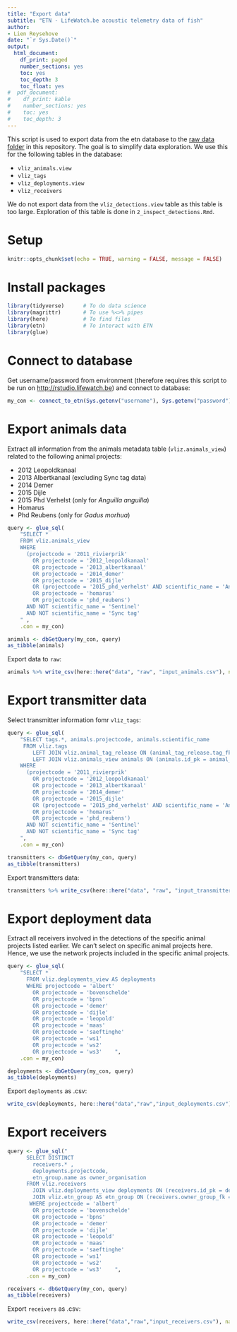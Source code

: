 ```yaml
---
title: "Export data"
subtitle: "ETN - LifeWatch.be acoustic telemetry data of fish"
author:
- Lien Reysehove
date: "`r Sys.Date()`"
output:
  html_document:
    df_print: paged
    number_sections: yes
    toc: yes
    toc_depth: 3
    toc_float: yes
#  pdf_document:
#    df_print: kable
#    number_sections: yes
#    toc: yes
#    toc_depth: 3
---
```


This script is used to export data from the etn database to the [raw data folder](https://github.com/inbo/etn-occurrences/tree/master/data/raw) in this repository. The goal is to simplify data exploration. We use this for the following tables in the database:

- `vliz_animals.view`
- `vliz_tags`
- `vliz_deployments.view`
- `vliz_receivers`

We do not export data from the `vliz_detections.view` table as this table is too large. Exploration of this table is done in `2_inspect_detections.Rmd`.

# Setup 

```r
knitr::opts_chunk$set(echo = TRUE, warning = FALSE, message = FALSE)
```

# Install packages

```r
library(tidyverse)      # To do data science
library(magrittr)       # To use %<>% pipes
library(here)           # To find files
library(etn)            # To interact with ETN
library(glue)
```

# Connect to database

Get username/password from environment (therefore requires this script to be run on <http://rstudio.lifewatch.be>) and connect to database:

```r
my_con <- connect_to_etn(Sys.getenv("username"), Sys.getenv("password"))
```


# Export animals data

Extract all information from the animals metadata table (`vliz.animals_view`) related to the following animal projects:

- 2012 Leopoldkanaal
- 2013 Albertkanaal (excluding Sync tag data)
- 2014 Demer
- 2015 Dijle
- 2015 Phd Verhelst (only for _Anguilla anguilla_)
- Homarus
- Phd Reubens (only for _Gadus morhua_)

```r
query <- glue_sql(
    "SELECT *
    FROM vliz.animals_view
    WHERE 
      (projectcode = '2011_rivierprik' 
        OR projectcode = '2012_leopoldkanaal'
        OR projectcode = '2013_albertkanaal'
        OR projectcode = '2014_demer'
        OR projectcode = '2015_dijle'
        OR (projectcode = '2015_phd_verhelst' AND scientific_name = 'Anguilla anguilla')
        OR projectcode = 'homarus'
        OR projectcode = 'phd_reubens')
      AND NOT scientific_name = 'Sentinel'
      AND NOT scientific_name = 'Sync tag'
    " ,
    .con = my_con)

animals <- dbGetQuery(my_con, query)
as_tibble(animals)
```

Export data to `raw`:

```r
animals %>% write_csv(here::here("data", "raw", "input_animals.csv"), na = "")
```

# Export transmitter data

Select transmitter information fomr `vliz_tags`:

```r
query <- glue_sql(
    "SELECT tags.*, animals.projectcode, animals.scientific_name
     FROM vliz.tags
        LEFT JOIN vliz.animal_tag_release ON (animal_tag_release.tag_fk = tags.id_pk)
        LEFT JOIN vliz.animals_view animals ON (animals.id_pk = animal_tag_release.animal_fk)
    WHERE 
      (projectcode = '2011_rivierprik' 
        OR projectcode = '2012_leopoldkanaal'
        OR projectcode = '2013_albertkanaal'
        OR projectcode = '2014_demer'
        OR projectcode = '2015_dijle'
        OR (projectcode = '2015_phd_verhelst' AND scientific_name = 'Anguilla anguilla')
        OR projectcode = 'homarus'
        OR projectcode = 'phd_reubens')
      AND NOT scientific_name = 'Sentinel'
      AND NOT scientific_name = 'Sync tag'
    ", 
    .con = my_con)

transmitters <- dbGetQuery(my_con, query)
as_tibble(transmitters)
```

Export transmitters data:

```r
transmitters %>% write_csv(here::here("data", "raw", "input_transmitters.csv"), na = "")
```

# Export deployment data

Extract all receivers involved in the detections of the specific animal projects listed earlier. We can't select on specific animal projects here. Hence, we use the network projects included in the specific animal projects.

```r
query <- glue_sql(
    "SELECT *
      FROM vliz.deployments_view AS deployments
      WHERE projectcode = 'albert'
        OR projectcode = 'bovenschelde'
        OR projectcode = 'bpns'
        OR projectcode = 'demer'
        OR projectcode = 'dijle'
        OR projectcode = 'leopold'
        OR projectcode = 'maas'
        OR projectcode = 'saeftinghe'
        OR projectcode = 'ws1'
        OR projectcode = 'ws2'
        OR projectcode = 'ws3'    ",
    .con = my_con)

deployments <- dbGetQuery(my_con, query)
as_tibble(deployments)
```

Export `deployments` as .csv:

```r
write_csv(deployments, here::here("data","raw","input_deployments.csv"), na = "")
```

# Export receivers

```r
query <- glue_sql("
      SELECT DISTINCT 
        receivers.* ,
        deployments.projectcode,
        etn_group.name as owner_organisation
      FROM vliz.receivers
        JOIN vliz.deployments_view deployments ON (receivers.id_pk = deployments.receiver_fk)
        JOIN vliz.etn_group AS etn_group ON (receivers.owner_group_fk = etn_group.id_pk)
       WHERE projectcode = 'albert'
        OR projectcode = 'bovenschelde'
        OR projectcode = 'bpns'
        OR projectcode = 'demer'
        OR projectcode = 'dijle'
        OR projectcode = 'leopold'
        OR projectcode = 'maas'
        OR projectcode = 'saeftinghe'
        OR projectcode = 'ws1'
        OR projectcode = 'ws2'
        OR projectcode = 'ws3'    ",
      .con = my_con)

receivers <- dbGetQuery(my_con, query)
as_tibble(receivers)
```

Export `receivers` as .csv:

```r
write_csv(receivers, here::here("data","raw","input_receivers.csv"), na = "")
```



